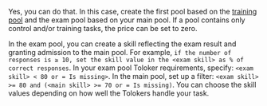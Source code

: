 <Cut title="Can I create two active training pools, one for practice and the other for admitting Tolokers to the main pool? In other words, one pool is for Tolokers to practice and the other pool tests them.">

Yes, you can do that. In this case, create the first pool based on the [training pool](/docs/glossary#training-pool) and the exam pool based on your main pool. If a pool contains only control and/or training tasks, the price can be set to zero.

In the exam pool, you can create a skill reflecting the exam result and granting admission to the main pool. For example, `if the number of responses is ≥ 10, set the skill value in the <exam skill> as % of correct responses`. In your exam pool Toloker requirements, specify: `<exam skill> < 80 or = Is missing>`. In the main pool, set up a filter: `<exam skill> >= 80 and (<main skill> >= 70 or = Is missing)`. You can choose the skill values depending on how well the Tolokers handle your task.

</Cut>
